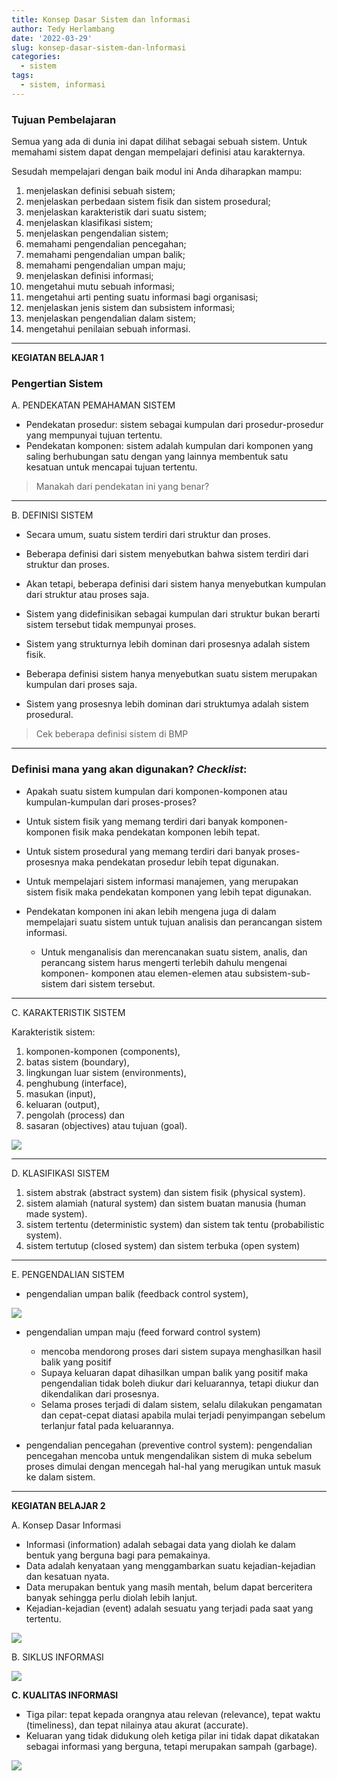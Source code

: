 ```yaml
---
title: Konsep Dasar Sistem dan lnformasi
author: Tedy Herlambang
date: '2022-03-29'
slug: konsep-dasar-sistem-dan-lnformasi
categories:
  - sistem
tags:
  - sistem, informasi
---
```


### Tujuan Pembelajaran

Semua yang ada di dunia ini dapat dilihat sebagai sebuah sistem. Untuk memahami sistem dapat dengan mempelajari definisi atau karakternya.

Sesudah mempelajari dengan baik modul ini Anda diharapkan mampu:

1. menjelaskan definisi sebuah sistem;
2. menjelaskan perbedaan sistem fisik dan sistem prosedural;
3. menjelaskan karakteristik dari suatu sistem;
4. menjelaskan klasifikasi sistem;
5. menjelaskan pengendalian sistem;
6. memahami pengendalian pencegahan;
7. memahami pengendalian umpan balik;
8. memahami pengendalian umpan maju;
9. menjelaskan definisi informasi;
10. mengetahui mutu sebuah informasi;
11. mengetahui arti penting suatu informasi bagi organisasi;
12. menjelaskan jenis sistem dan subsistem informasi;
13. menjelaskan pengendalian dalam sistem;
14. mengetahui penilaian sebuah informasi.

---

**KEGIATAN BELAJAR 1**

### Pengertian Sistem

A. PENDEKATAN PEMAHAMAN SISTEM

- Pendekatan prosedur: sistem sebagai kumpulan dari prosedur-prosedur yang mempunyai tujuan tertentu. 
- Pendekatan komponen: sistem adalah kumpulan dari komponen yang saling berhubungan satu dengan yang lainnya membentuk satu kesatuan untuk mencapai tujuan tertentu.

> Manakah dari pendekatan ini yang benar?

---

B. DEFINISI SISTEM

- Secara umum, suatu sistem terdiri dari struktur dan proses. 

- Beberapa definisi dari sistem menyebutkan bahwa sistem terdiri dari struktur dan proses.
- Akan tetapi, beberapa definisi dari sistem hanya menyebutkan kumpulan dari struktur atau proses saja.
- Sistem yang didefinisikan sebagai kumpulan dari struktur bukan berarti sistem tersebut tidak mempunyai proses.
- Sistem yang strukturnya lebih dominan dari prosesnya adalah sistem fisik.
- Beberapa definisi sistem hanya menyebutkan suatu sistem merupakan kumpulan dari proses saja. 
- Sistem yang prosesnya lebih dominan dari struktumya adalah sistem prosedural.

> Cek beberapa definisi sistem di BMP

---

### Definisi mana yang akan digunakan? *Checklist*:

- Apakah suatu sistem kumpulan dari komponen-komponen atau kumpulan-kumpulan dari proses-proses?
- Untuk sistem fisik yang memang terdiri dari banyak komponen-komponen fisik maka pendekatan komponen lebih tepat. 
- Untuk sistem prosedural yang memang terdiri dari banyak proses-prosesnya maka pendekatan prosedur lebih tepat digunakan. 

- Untuk mempelajari sistem informasi manajemen, yang merupakan sistem fisik maka pendekatan komponen yang lebih tepat digunakan. 

- Pendekatan komponen ini akan lebih mengena juga di dalam mempelajari suatu sistem untuk tujuan analisis dan perancangan sistem informasi. 
  - Untuk menganalisis dan merencanakan suatu sistem, analis, dan perancang sistem harus mengerti terlebih dahulu mengenai komponen- komponen atau elemen-elemen atau subsistem-sub-sistem dari sistem tersebut.
  
---

C. KARAKTERISTIK SISTEM

Karakteristik sistem:

1. komponen-komponen (components), 
2. batas sistem (boundary),
3. lingkungan luar sistem (environments), 
4. penghubung (interface), 
5. masukan (input), 
6. keluaran (output), 
7. pengolah (process) dan 
8. sasaran (objectives) atau tujuan (goal).

![](gambar1.1.karakteristik-sistem.png)
 
---
 
D. KLASIFIKASI SISTEM
 
 1. sistem abstrak (abstract system) dan sistem fisik (physical system).
 2. sistem alamiah (natural system) dan sistem buatan manusia (human made system).
 3. sistem tertentu (deterministic system) dan sistem tak tentu (probabilistic system).
 4. sistem tertutup (closed system) dan sistem terbuka (open system)
 
---
 
E. PENGENDALIAN SISTEM
 
- pengendalian umpan balik (feedback control system),

![](gambar1.6.pengendalian-umpan-balik.png) 

- pengendalian umpan maju (feed forward control system)

  - mencoba mendorong proses dari sistem supaya menghasilkan hasil balik yang positif
  - Supaya keluaran dapat dihasilkan umpan balik yang positif maka pengendalian tidak boleh diukur dari keluarannya, tetapi diukur dan dikendalikan dari prosesnya. 
  - Selama proses terjadi di dalam sistem, selalu dilakukan pengamatan dan cepat-cepat diatasi apabila mulai terjadi penyimpangan sebelum terlanjur fatal pada keluarannya. 

- pengendalian pencegahan (preventive control system): pengendalian pencegahan mencoba untuk mengendalikan sistem di muka sebelum proses dimulai dengan mencegah hal-hal yang merugikan untuk masuk ke dalam sistem.

---

**KEGIATAN BELAJAR 2**

A. Konsep Dasar Informasi

- Informasi (information) adalah sebagai data yang diolah ke dalam bentuk yang berguna bagi para pemakainya.
- Data adalah kenyataan yang menggambarkan suatu kejadian-kejadian dan kesatuan nyata.
- Data merupakan bentuk yang masih mentah, belum dapat berceritera banyak sehingga perlu diolah lebih lanjut.
- Kejadian-kejadian (event) adalah sesuatu yang terjadi pada saat yang tertentu.
 
![](gambar1.8-data-informasi.png)

B. SIKLUS INFORMASI

![](gambar1.11-siklus-informasi.png)

**C. KUALITAS INFORMASI**

- Tiga pilar: tepat kepada orangnya atau relevan (relevance), tepat waktu 
(timeliness), dan tepat nilainya atau akurat (accurate). 
- Keluaran yang tidak didukung oleh ketiga pilar ini tidak dapat dikatakan 
sebagai informasi yang berguna, tetapi merupakan sampah (garbage).

![](gambar1.12-tiga-pilar-informasi.png)

<!-- AddToAny BEGIN -->
<div class="a2a_kit a2a_kit_size_16 a2a_default_style"; data-a2a-url="https://bangtedy.github.io/sim" data-a2a-title="Konsep Dasar Sistem dan lnformasi">
<a class="a2a_button_whatsapp"></a>
<a class="a2a_button_telegram"></a>
<a class="a2a_button_facebook"></a>
<a class="a2a_button_twitter"></a>
</div>
<script async src="https://static.addtoany.com/menu/page.js"></script>
<!-- AddToAny END -->

